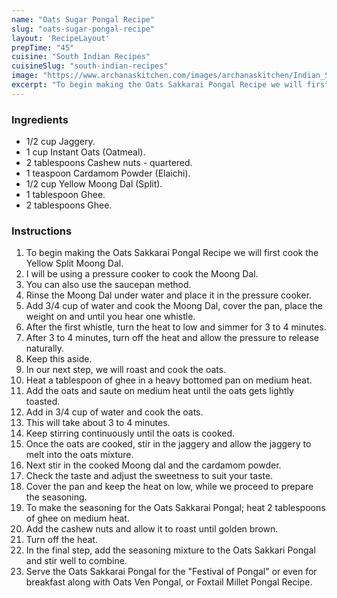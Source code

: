 ---
name: "Oats Sugar Pongal Recipe"
slug: "oats-sugar-pongal-recipe"
layout: 'RecipeLayout'
prepTime: "45"
cuisine: "South Indian Recipes"
cuisineSlug: "south-indian-recipes"
image: "https://www.archanaskitchen.com/images/archanaskitchen/Indian_Sweets_Mithai/Oats_Sakkarai_Pongal_Festival_Breakfast_Recipe-4.jpg"
excerpt: "To begin making the Oats Sakkarai Pongal Recipe we will first cook the Yellow Split Moong Dal"
---

### Ingredients

- 1/2 cup Jaggery.
- 1 cup Instant Oats (Oatmeal).
- 2 tablespoons Cashew nuts - quartered.
- 1 teaspoon Cardamom Powder (Elaichi).
- 1/2 cup Yellow Moong Dal (Split).
- 1 tablespoon Ghee.
- 2 tablespoons Ghee.

### Instructions

1. To begin making the Oats Sakkarai Pongal Recipe we will first cook the Yellow Split Moong Dal.
1. I will be using a pressure cooker to cook the Moong Dal.
1. You can also use the saucepan method.
1. Rinse the Moong Dal under water and place it in the pressure cooker.
1. Add 3/4 cup of water and cook the Moong Dal, cover the pan, place the weight on and until you hear one whistle.
1. After the first whistle, turn the heat to low and simmer for 3 to 4 minutes.
1. After 3 to 4 minutes, turn off the heat and allow the pressure to release naturally.
1. Keep this aside.
1. In our next step, we will roast and cook the oats.
1. Heat a tablespoon of ghee in a heavy bottomed pan on medium heat.
1. Add the oats and saute on medium heat until the oats gets lightly toasted.
1. Add in 3/4 cup of water and cook the oats.
1. This will take about 3 to 4 minutes.
1. Keep stirring continuously until the oats is cooked.
1. Once the oats are cooked, stir in the jaggery and allow the jaggery to melt into the oats mixture.
1. Next stir in the cooked Moong dal and the cardamom powder.
1. Check the taste and adjust the sweetness to suit your taste.
1. Cover the pan and keep the heat on low, while we proceed to prepare the seasoning.
1. To make the seasoning for the Oats Sakkarai Pongal; heat 2 tablespoons of ghee on medium heat.
1. Add the cashew nuts and allow it to roast until golden brown.
1. Turn off the heat.
1. In the final step, add the seasoning mixture to the Oats Sakkari Pongal and stir well to combine.
1. Serve the Oats Sakkarai Pongal for the "Festival of Pongal" or even for breakfast along with Oats Ven Pongal, or Foxtail Millet Pongal Recipe.
